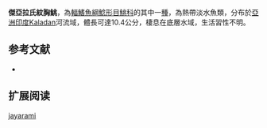 {{Speciesbox
| name = 傑亞拉氏紋胸鮡
| status = NE
| status_system = IUCN3.1
| image = 
| image_width = 250px
| genus = Glyptothorax
| species = jayarami
| authority = Rameshori & Vishwanath, 2012
| synonyms = 
}}
'''傑亞拉氏紋胸鮡'''，為[[輻鰭魚綱|輻鰭魚綱]][[鯰形目|鯰形目]][[鮡科|鮡科]]的其中一[[種|種]]，為熱帶淡水魚類，分布於[[亞洲|亞洲]][[印度|印度]]Kaladan河流域，體長可達10.4公分，棲息在底層水域，生活習性不明。

==参考文献==
*{{FishBase_species|genus=Glyptothorax|species=jayarami |year=2015|month=3}}

== 扩展阅读 ==
{{refbegin}}
{{wikispecies-inline|Glyptothorax jayarami |傑亞拉氏紋胸鮡}}
{{refend}}
{{Taxonbar|from=Q5858318}}

[[Category:纹胸鮡属|jayarami]]